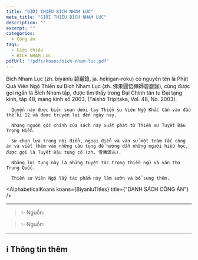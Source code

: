 ```yaml
---
title: "GIỚI THIỆU BÍCH NHAM LỤC"
meta_title: "GIỚI THIỆU BÍCH NHAM LỤC"
description: ""
excerpt: ""
categories:
  - Công án
tags:
  - Giới thiệu
  - BÍCH NHAM LỤC
pdfUrl: "/pdfs/koans/bich-nham-luc.pdf"
---
```



<section className="rules" id="rules">
  <div className="container">
      Bích Nham Lục (zh. bíyánlù 碧巖錄, ja. hekigan-roku) có nguyên tên là Phật Quả Viên Ngộ Thiền sư Bích Nham Lục (zh. 佛果圓悟禪師碧巖錄), cũng được gọi ngắn là Bích Nham tập, được tìm thấy trong Đại Chính tân tu Đại tạng kinh, tập 48, mang kinh số 2003, (Taishō Tripiṭaka, Vol. 48, No. 2003).

      Quyển này được biên soạn dưới tay Thiền sư Viên Ngộ Khắc Cần vào đầu thế kỉ 12 và được truyền lại đến ngày nay.

      Nhưng nguồn gốc chính của sách này xuất phát từ Thiền sư Tuyết Đậu Trọng Hiển.

      Sư chọn lựa trong nội điển, ngoại điển và văn sử một trăm tắc công án và viết thêm vào những câu tụng để hướng dẫn những người hiếu học, được gọi là Tuyết Đậu tụng cổ (zh. 雪竇頌古).

      Những lời tụng này là những tuyệt tác trong thiền ngữ và văn thơ Trung Quốc.

      Thiền sư Viên Ngộ lấy tác phẩm này làm sườn và bổ sung thêm.
  </div>
</section>

<AlphabeticalKoans koans={BiyanluTitles} title={"DANH SÁCH CÔNG ÁN"} />

<hr className="blog-rule" />

> ✨ Nguồn:

> ✨ Nguồn:

<hr className="blog-rule" />

## ℹ️ Thông tin thêm

[^1]: ⭐️
